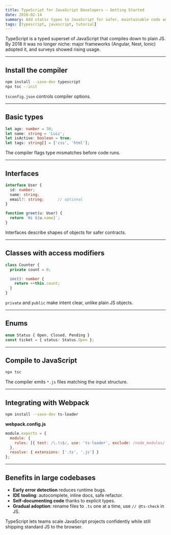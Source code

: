 ```yaml
---
title: TypeScript for JavaScript Developers – Getting Started
date: 2018-02-14
summary: Add static types to JavaScript for safer, maintainable code and better tooling.
tags: [typescript, javascript, tutorial]
---
```


TypeScript is a typed superset of JavaScript that compiles down to plain JS.  
By 2018 it was no longer niche: major frameworks (Angular, Nest, Ionic) adopted it, and surveys showed rising usage.

---

## Install the compiler

```bash
npm install --save-dev typescript
npx tsc --init
```

`tsconfig.json` controls compiler options.

---

## Basic types

```ts
let age: number = 30;
let name: string = 'Luiz';
let isActive: boolean = true;
let tags: string[] = ['css', 'html'];
```

The compiler flags type mismatches before code runs.

---

## Interfaces

```ts
interface User {
  id: number;
  name: string;
  email?: string;      // optional
}

function greet(u: User) {
  return `Hi ${u.name}`;
}
```

Interfaces describe shapes of objects for safer contracts.

---

## Classes with access modifiers

```ts
class Counter {
  private count = 0;

  inc(): number {
    return ++this.count;
  }
}
```

`private` and `public` make intent clear, unlike plain JS objects.

---

## Enums

```ts
enum Status { Open, Closed, Pending }
const ticket = { status: Status.Open };
```

---

## Compile to JavaScript

```bash
npx tsc
```

The compiler emits `*.js` files matching the input structure.

---

## Integrating with Webpack

```bash
npm install --save-dev ts-loader
```

**webpack.config.js**

```js
module.exports = {
  module: {
    rules: [{ test: /\.ts$/, use: 'ts-loader', exclude: /node_modules/ }]
  },
  resolve: { extensions: ['.ts', '.js'] }
};
```

---

## Benefits in large codebases

- **Early error detection** reduces runtime bugs.  
- **IDE tooling**: autocomplete, inline docs, safe refactor.  
- **Self‑documenting code** thanks to explicit types.  
- **Gradual adoption**: rename files to `.ts` one at a time, use `// @ts-check` in JS.

TypeScript lets teams scale JavaScript projects confidently while still shipping standard JS to the browser.
